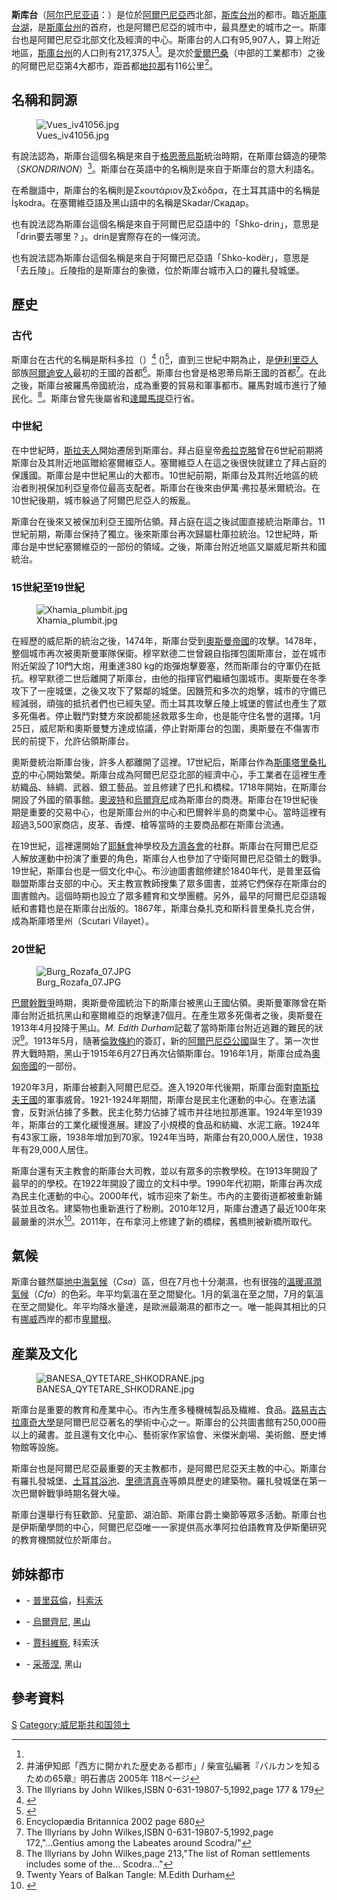 {{Infobox settlement
|official_name          = 斯库台
|native_name            = Shkodër
|settlement_type        = [[阿爾巴尼亞城市列表|城市]]<!--For Town or Village (Leave blank for the default City)-->
|motto                  =
|image_skyline          =Albanian_Alps_from_Rozafa.jpg
|imagesize              =250px
|image_caption          =自羅扎發城堡遠眺斯庫台和阿爾巴尼亞阿爾卑斯山。
|image_flag             =
|image_seal             =Stema e Bashkisë Shkodër.svg
|seal_size              =100px
|image_shield           =
|city_logo              =
|citylogo_size          =
|map_caption            =
|image_map1             =
|mapsize1               =250px
|map_caption1           =
|image_dot_map          =
|dot_mapsize            =
|dot_map_caption        =
|dot_x =  |dot_y =
|pushpin_map            = Albania<!-- the name of a location map as per http://en.wikipedia.org/wiki/Template:Location_map -->
|pushpin_label_position = <!-- the position of the pushpin label: left, right, top, bottom, none -->
|pushpin_map_caption    =
|pushpin_mapsize        =
|coordinates_region     = AL
|subdivision_type       = 國家
|subdivision_name       = {{ALB}}
|subdivision_type1      = [[阿爾巴尼亞行政區劃|州]]
|subdivision_name1      = [[File:Stema_e_Qarkut_Shkodër.svg|15px]][[斯庫台州|斯庫台州]]
|subdivision_type2      = [[阿爾巴尼亞行政區劃|區]]
|subdivision_name2      = [[斯庫台區|斯庫台區]]
|subdivision_type3      =
|subdivision_name3      =
|subdivision_type4      =
|subdivision_name4      =
|government_footnotes   =
|government_type        =
|leader_title           = 市長
|leader_name            = Voltana Ademi（[[阿爾巴尼亞民主黨|民主黨]]）
|leader_title1          =  <!-- for places with, say, both a mayor and a city manager -->
|leader_name1           =
|leader_title2          =
|leader_name2           =
|leader_title3          =
|leader_name3           =
|leader_title4          =
|leader_name4           =
|established_title      = 建城
|established_date       = 前4世紀
|established_title2     =  <!-- Incorporated (town) -->
|established_date2      =
|established_title3     =  <!-- Incorporated (city) -->
|established_date3      =
|area_magnitude         =
|unit_pref                = Imperial
|area_footnotes           =
|area_total_km2           = <!-- ALL fields dealing with a measurements are subject to automatic unit conversion-->
|area_land_km2            = <!--See table @ Template:Infobox Settlement for details on automatic unit conversion-->
|area_water_km2           =
|area_total_sq_mi         =
|area_land_sq_mi          =
|area_water_sq_mi         =
|area_water_percent       =
|area_urban_km2           =
|area_urban_sq_mi         =
|area_metro_km2           = 3562
|area_metro_sq_mi         =
|population_as_of               = 2011
|population_footnotes           = <ref name="Albanian 2011 census">{{cite web|url=http://census.al/Resources/Data/Census2011/Instat_print%20.pdf |title=Population and Housing Census in Albania |year=2011 |publisher=Institute of Statistics of Albania |deadurl=yes |archiveurl=https://web.archive.org/web/20120112022139/http://census.al/Resources/Data/Census2011/Instat_print%20.pdf |archivedate=2012-01-12 }}</ref>
|nickname                       =
|population_total               = 74,876
|population_density_km2         =
|population_density_sq_mi       =
|population_metro               = 217,375
|population_density_metro_km2   =
|population_density_metro_sq_mi =
|population_urban               = 
|population_density_urban_km2   =
|population_density_urban_sq_mi =
|population_blank1_title        =
|population_blank1              =
|population_density_blank1_km2 =
|population_density_blank1_sq_mi =
|timezone               = 歐洲中部時間
|utc_offset             = +1
|timezone_DST           = CEST
|utc_offset_DST         = +2
|latd=42 |latm=04 |lats=|latNS=N
|longd=19 |longm=30|longs=|longEW=E
|coordinates_display    = display=inline,title
|elevation_footnotes    =  <!--for references: use <ref> tags-->
|elevation_m            =
|elevation_ft           =
|postal_code_type       =[[阿爾巴尼亞郵政編碼|郵政編碼]]<!-- enter ZIP code, Postcode, Post code, Postal code... -->
|postal_code            =4001-4007
|area_code              =022
|blank_name             =[[Vehicle_registration_plates_of_Albania|車牌號]]
|blank_info             =SH, AA
|blank1_name            =
|blank1_info            =
|website                =[http://www.bashkiashkoder.gov.al www.bashkiashkoder.gov.al]
|footnotes              =
}}

'''斯库台'''（[[阿尔巴尼亚语|阿尔巴尼亚语]]：'''{{lang|sq|Shkodër}}'''）是位於[[阿爾巴尼亞|阿爾巴尼亞]]西北部，[[斯库台州|斯库台州]]的都市。臨近[[斯庫台湖|斯庫台湖]]，是[[斯庫台州|斯庫台州]]的首府，也是阿爾巴尼亞的城市中，最具歷史的城市之一。斯庫台也是阿爾巴尼亞北部文化及經濟的中心。斯庫台的人口有95,907人，算上附近地區，[[斯庫台州|斯庫台州]]的人口則有217,375人<ref name="Albanian 2011 census" />。是次於[[愛爾巴桑|愛爾巴桑]]（中部的工業都市）之後的阿爾巴尼亞第4大都市，距首都[[地拉那|地拉那]]有116公里<ref>井浦伊知郎「西方に開かれた歴史ある都市」/ 柴宣弘編著『バルカンを知るための65章』明石書店 2005年  118ページ</ref>。

== 名稱和詞源 ==
[[File:Vues_iv41056.jpg|left]]

有說法認為，斯庫台這個名稱是來自于[[格恩蒂烏斯|格恩蒂烏斯]]統治時期，在斯庫台鑄造的硬幣{{lang|grc|ΣΚΟΝΔΡΙΝΩΝ}}（''SKONDRINON''）<ref>The Illyrians by John Wilkes,ISBN 0-631-19807-5,1992,page 177 & 179</ref>。斯庫台在英語中的名稱則是來自于斯庫台的意大利語名。

在希臘語中，斯庫台的名稱則是Σκουτάριον及Σκόδρα，在土耳其語中的名稱是İşkodra。在塞爾維亞語及黑山語中的名稱是Skadar/Скадар。

也有說法認為斯庫台這個名稱是來自于阿爾巴尼亞語中的「Shko-drin」，意思是「drin要去哪里？」。drin是實際存在的一條河流。

也有說法認為斯庫台這個名稱是來自于阿爾巴尼亞語「Shko-kodër」，意思是「去丘陵」。丘陵指的是斯庫台的象徵，位於斯庫台城市入口的羅扎發城堡。

== 歷史 ==
=== 古代 ===
斯庫台在古代的名稱是斯科多拉（''{{lang-el|Σκάρδον}}''）<ref>{{Cite web |url=http://www.perseus.tufts.edu/hopper/text?doc=Perseus:text:1999.01.0233:book=28:chapter=8 |title=Polybius |access-date=2012-11-03 |archive-date=2016-12-09 |archive-url=https://web.archive.org/web/20161209133440/http://www.perseus.tufts.edu/hopper/text?doc=Perseus:text:1999.01.0233:book=28:chapter=8 |dead-url=no }}</ref> (''{{lang-la|Scodra}}'')<ref>{{Cite web |url=http://www.perseus.tufts.edu/hopper/text?doc=Perseus:text:1999.02.0140:book=43:chapter=20 |title=Titus Livius |access-date=2012-11-03 |archive-date=2016-12-09 |archive-url=https://web.archive.org/web/20161209152227/http://www.perseus.tufts.edu/hopper/text?doc=Perseus:text:1999.02.0140:book=43:chapter=20 |dead-url=no }}</ref>，直到三世紀中期為止，是[[伊利里亚人|伊利里亞人]]部族[[阿爾迪安人|阿爾迪安人]]最初的王國的首都<ref>Encyclopædia Britannica 2002 page 680</ref>。斯庫台也曾是格恩蒂烏斯王國的首都<ref>The Illyrians by John Wilkes,ISBN 0-631-19807-5,1992,page 172,"...Gentius among the Labeates around Scodra/"</ref>。在此之後，斯庫台被羅馬帝國統治，成為重要的貿易和軍事都市。羅馬對城市進行了殖民化。<ref>The Illyrians by John Wilkes,page 213,"The list of Roman settlements includes some of the... Scodra..."</ref>。斯庫台曾先後屬{{En-link|伊利庫姆|Illyricum (Roman province)}}省和[[達爾馬提亞|達爾馬提亞]]行省。

=== 中世紀 ===
在中世紀時，[[斯拉夫人|斯拉夫人]]開始遷居到斯庫台。拜占庭皇帝[[希拉克略|希拉克略]]曾在6世紀前期將斯庫台及其附近地區贈給塞爾維亞人。塞爾維亞人在這之後很快就建立了拜占庭的保護國{{En-link|杜庫拉公國|Duklja}}。斯庫台是中世紀黑山的大都市。10世紀前期，斯庫台及其附近地區的統治者則視保加利亞皇帝位最高支配者。斯庫台在後來由伊萬·弗拉基米爾統治。在10世紀後期，城市躲過了阿爾巴尼亞人的叛亂。

斯庫台在後來又被保加利亞王國所佔領。拜占庭在這之後試圖直接統治斯庫台。11世紀前期，斯庫台保持了獨立。後來斯庫台再次歸屬杜庫拉統治。12世紀時，斯庫台是中世紀塞爾維亞的一部份{{En-link|澤塔公國|Zeta (crown land)}}的領域。之後，斯庫台附近地區又屬威尼斯共和國統治。

===15世紀至19世紀 ===
[[File:Xhamia_plumbit.jpg|thumb]]

在經歷的威尼斯的統治之後，1474年，斯庫台受到[[奧斯曼帝國|奧斯曼帝國]]的攻擊。1478年，整個城市再次被奧斯曼軍隊保衛。穆罕默德二世曾親自指揮包圍斯庫台，並在城市附近架設了10門大炮，用重達380 kg的炮彈炮擊要塞，然而斯庫台的守軍仍在抵抗。穆罕默德二世后離開了斯庫台，由他的指揮官們繼續包圍城市。奧斯曼在冬季攻下了一座城堡，之後又攻下了緊鄰的城堡。因饑荒和多次的炮擊，城市的守備已經減弱，頑強的抵抗者們也已經失望。而土耳其攻擊丘陵上城堡的嘗試也產生了眾多死傷者。停止戰鬥對雙方來說都能拯救眾多生命，也是能守住名誉的選擇。1月25日，威尼斯和奧斯曼雙方達成協議，停止對斯庫台的包圍，奧斯曼在不傷害市民的前提下，允許佔領斯庫台。

奧斯曼統治斯庫台後，許多人都離開了這裡。17世紀后，斯庫台作為[[斯庫塔里桑扎克|斯庫塔里桑扎克]]的中心開始繁榮。斯庫台成為阿爾巴尼亞北部的經濟中心，手工業者在這裡生產紡織品、絲綢、武器、銀工藝品。並且修建了巴扎和橋樑。1718年開始，在斯庫台開設了外國的領事館。[[奧波特|奧波特]]和[[烏爾齊尼|烏爾齊尼]]成為斯庫台的商港。斯庫台在19世紀後期是重要的交易中心，也是斯庫台州的中心和巴爾幹半島的商業中心。當時這裡有超過3,500家商店，皮革、香煙、槍等當時的主要商品都在斯庫台流通。

在19世紀，這裡還開始了[[耶穌會|耶穌會]]神學校及[[方濟各會|方濟各會]]的社群。斯庫台在阿爾巴尼亞人解放運動{{En-link|普里茲倫聯盟|League of Prizren}}中扮演了重要的角色，斯庫台人也參加了守衛阿爾巴尼亞領土的戰爭。19世紀，斯庫台也是一個文化中心。布沙迪圖書館修建於1840年代，是普里茲倫聯盟斯庫台支部的中心。天主教宣教師搜集了眾多圖書，並將它們保存在斯庫台的圖書館內。這個時期也設立了眾多體育和文學團體。另外，最早的阿爾巴尼亞語報紙和書籍也是在斯庫台出版的。1867年，斯庫台桑扎克和斯科普里桑扎克合併，成為斯庫塔里州（Scutari Vilayet）。

=== 20世紀 ===
[[File:Burg_Rozafa_07.JPG|right]]

[[巴爾幹戰爭|巴爾幹戰爭]]時期，奧斯曼帝國統治下的斯庫台被黑山王國佔領。奧斯曼軍隊曾在斯庫台附近抵抗黑山和塞爾維亞的炮擊達7個月。在產生眾多死傷者之後，奧斯曼在1913年4月投降于黑山。''M. Edith Durham''記載了當時斯庫台附近逃難的難民的狀況<ref>Twenty Years of Balkan Tangle: M.Edith Durham</ref>。1913年5月，隨著[[1913年伦敦条约|倫敦條約]]的簽訂，新的[[阿尔巴尼亚亲王国|阿爾巴尼亞公國]]誕生了。第一次世界大戰時期，黑山于1915年6月27日再次佔領斯庫台。1916年1月，斯庫台成為[[奧匈帝國|奧匈帝國]]的一部份。

1920年3月，斯庫台被劃入阿爾巴尼亞。進入1920年代後期，斯庫台面對[[南斯拉夫王國|南斯拉夫王國]]的軍事威脅。1921-1924年期間，斯庫台是民主化運動的中心。在憲法議會，反對派佔據了多數。民主化勢力佔據了城市并往地拉那進軍。1924年至1939年，斯庫台的工業化緩慢進展。建設了小規模的食品和紡織、水泥工廠。1924年有43家工廠，1938年增加到70家。1924年当時，斯庫台有20,000人居住，1938年有29,000人居住。

斯庫台還有天主教會的斯庫台大司教，並以有眾多的宗教學校。在1913年開設了最早的的學校。在1922年開設了國立的文科中學。1990年代初期，斯庫台再次成為民主化運動的中心。2000年代，城市迎來了新生。市內的主要街道都被重新鋪裝並且改名。建築物也重新進行了粉刷。2010年12月，斯庫台遭遇了最近100年來最嚴重的洪水<ref>{{cite web|publisher=BBC|url=http://www.bbc.co.uk/news/world-europe-11931554|title=Nato joins Albania rescue effort after Balkan floods|page=|date=|accessdate=2012-11-05|archive-date=2021-01-18|archive-url=https://web.archive.org/web/20210118164008/https://www.bbc.co.uk/news/world-europe-11931554|dead-url=no}}</ref>。2011年，在布拿河上修建了新的橋樑，舊橋則被新橋所取代。

== 氣候 ==
斯庫台雖然屬[[地中海氣候|地中海氣候]]（''Csa''）區，但在7月也十分潮濕，也有很強的[[溫暖濕潤氣候|溫暖濕潤氣候]]（''Cfa''）的色彩。年平均氣溫在{{convert|14.5|C|F|1}}至{{convert|16.8|C|F|1}}之間變化。1月的氣溫在{{convert|1.7|C|F|1}}至{{convert|9|C|F|1}}之間，7月的氣溫在{{convert|20|C|F|1}}至{{convert|32|C|F|1}}之間變化。年平均降水量達{{convert|2000|mm|in|1}}，是歐洲最潮濕的都市之一。唯一能與其相比的只有[[挪威|挪威]]西岸的都市[[卑爾根|卑爾根]]。

{{Weather box
|location = 斯庫台
|metric first = yes
|single line = yes
|Jan high C = 9
|Feb high C = 10
|Mar high C = 14
|Apr high C = 18
|May high C = 23
|Jun high C = 27
|Jul high C = 31
|Aug high C = 31
|Sep high C = 27
|Oct high C = 21
|Nov high C = 15
|Dec high C = 11
|year high C = 
|Jan low C = 2
|Feb low C = 1
|Mar low C = 5
|Apr low C = 9
|May low C = 13
|Jun low C = 17
|Jul low C = 19
|Aug low C = 19
|Sep low C = 16
|Oct low C = 11
|Nov low C = 8
|Dec low C = 4
|year low C = 
|Jan mean C = 5.5
|Feb mean C = 5.5
|Mar mean C = 10
|Apr mean C = 14
|May mean C = 18
|Jun mean C = 22
|Jul mean C = 25
|Aug mean C = 25
|Sep mean C = 22
|Oct mean C = 16
|Nov mean C = 12
|Dec mean C = 7.5
|year mean C = 
|precipitation colour=green
|Jan precipitation mm = 245
|Feb precipitation mm = 208
|Mar precipitation mm = 216
|Apr precipitation mm = 209
|May precipitation mm = 130
|Jun precipitation mm = 63
|Jul precipitation mm = 34
|Aug precipitation mm = 53
|Sep precipitation mm = 115
|Oct precipitation mm = 199
|Nov precipitation mm = 278
|Dec precipitation mm = 307
|Jan precipitation days = 12
|Feb precipitation days = 12
|Mar precipitation days = 14
|Apr precipitation days = 12
|May precipitation days = 11
|Jun precipitation days = 7
|Jul precipitation days = 5
|Aug precipitation days = 5
|Sep precipitation days = 6
|Oct precipitation days = 10
|Nov precipitation days = 18
|Dec precipitation days = 16
|unit precipitation days = 0.1 mm
|Jan humidity = 64
|Feb humidity = 60
|Mar humidity = 56
|Apr humidity = 54
|May humidity = 54
|Jun humidity = 47
|Jul humidity = 41
|Aug humidity = 38
|Sep humidity = 46
|Oct humidity = 54
|Nov humidity = 71
|Dec humidity = 69
|Jan sun = 120.9
|Feb sun = 124.3
|Mar sun = 170.5
|Apr sun = 204.0
|May sun = 248.0
|Jun sun = 300.0
|Jul sun = 353.4
|Aug sun = 334.8
|Sep sun = 264.0
|Oct sun = 204.6
|Nov sun = 96.0
|Dec sun = 89.9
|source 1 = Climate And Temperature<ref>{{cite web|publisher=|url=http://www.shkoder.climatetemp.info/|title=Shkoder Climate|page=|date=|accessdate=2012-11-05|archive-date=2011-10-11|archive-url=https://web.archive.org/web/20111011173752/http://www.shkoder.climatetemp.info/|dead-url=yes}}</ref>
|date=August 2010
}}
</noinclude>

== 産業及文化 ==
[[File:BANESA_QYTETARE_SHKODRANE.jpg|thumb]]

斯庫台是重要的教育和產業中心。市內生產多種機械製品及繊維、食品。[[路易吉古拉庫奇大學|路易吉古拉庫奇大學]]是阿爾巴尼亞著名的學術中心之一。斯庫台的公共圖書館有250,000冊以上的藏書。並且還有文化中心、藝術家作家協會、米傑米劇場、美術館、歷史博物館等設施。

斯庫台也是阿爾巴尼亞最重要的天主教都市，是阿爾巴尼亞天主教的中心。斯庫台有羅扎發城堡、[[土耳其浴池|土耳其浴池]]、[[里德清真寺|里德清真寺]]等頗具歷史的建築物。羅扎發城堡在第一次巴爾幹戰爭時期名聲大噪。

斯庫台還舉行有狂歡節、兒童節、湖泊節、斯庫台爵士樂節等眾多活動。斯庫台也是伊斯蘭學問的中心，阿爾巴尼亞唯一一家提供高水準阿拉伯語教育及伊斯蘭研究的教育機關就位於斯庫台。

== 姉妹都市 ==
* {{flagicon|Kosovo}} - [[普里茲倫|普里茲倫]]，[[科索沃|科索沃]]
* {{flagicon|Montenegro}} - [[烏爾齊尼|烏爾齊尼]], [[黑山|黑山]]
* {{flagicon|Kosovo}} - [[賈科維察|賈科維察]], 科索沃
* {{flagicon|Montenegro}} - [[采蒂涅|采蒂涅]], 黑山

==參考資料==
{{Reflist|2}}

{{normdaten}}

[[Category:斯库台州城市|S]]
[[Category:威尼斯共和国领土|Category:威尼斯共和国领土]]